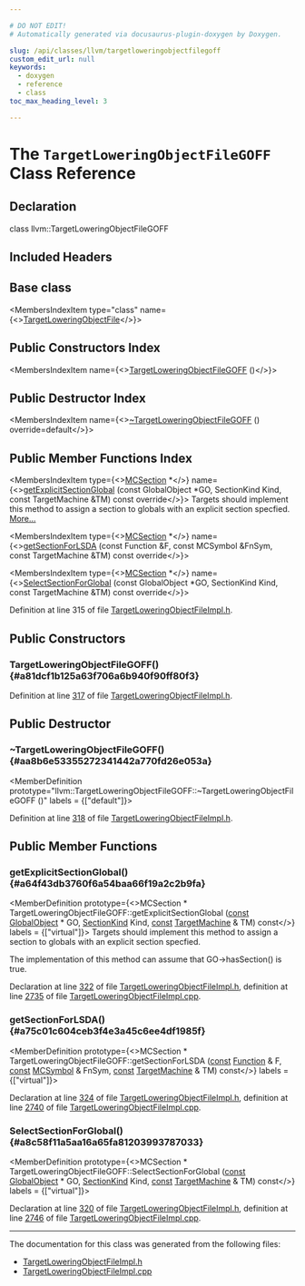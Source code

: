```yaml
---

# DO NOT EDIT!
# Automatically generated via docusaurus-plugin-doxygen by Doxygen.

slug: /api/classes/llvm/targetloweringobjectfilegoff
custom_edit_url: null
keywords:
  - doxygen
  - reference
  - class
toc_max_heading_level: 3

---
```





# The `TargetLoweringObjectFileGOFF` Class Reference

<DoxygenPage pluginConfig={pluginConfig}>



## Declaration

<CodeBlock>class llvm::TargetLoweringObjectFileGOFF</CodeBlock>

## Included Headers

<IncludesList>
<IncludesListItem
  filePath="llvm/CodeGen/TargetLoweringObjectFileImpl.h"
  permalink="/docs/api/files/include/include/llvm/include/llvm/codegen/targetloweringobjectfileimpl-h"
  isLocal="true" />
</IncludesList>

## Base class

<MembersIndex>

<MembersIndexItem
  type="class"
  name={<><a href="/docs/api/classes/llvm/targetloweringobjectfile">TargetLoweringObjectFile</a></>}>
</MembersIndexItem>

</MembersIndex>

## Public Constructors Index

<MembersIndex>

<MembersIndexItem
  name={<><a href="#a81dcf1b125a63f706a6b940f90ff80f3">TargetLoweringObjectFileGOFF</a> ()</>}>
</MembersIndexItem>

</MembersIndex>

## Public Destructor Index

<MembersIndex>

<MembersIndexItem
  name={<><a href="#aa8b6e53355272341442a770fd26e053a">~TargetLoweringObjectFileGOFF</a> () override=default</>}>
</MembersIndexItem>

</MembersIndex>

## Public Member Functions Index

<MembersIndex>

<MembersIndexItem
  type={<><a href="/docs/api/classes/llvm/mcsection">MCSection</a> &#42;</>}
  name={<><a href="#a64f43db3760f6a54baa66f19a2c2b9fa">getExplicitSectionGlobal</a> (const GlobalObject &#42;GO, SectionKind Kind, const TargetMachine &amp;TM) const override</>}>
Targets should implement this method to assign a section to globals with an explicit section specfied. <a href="#a64f43db3760f6a54baa66f19a2c2b9fa">More...</a>
</MembersIndexItem>

<MembersIndexItem
  type={<><a href="/docs/api/classes/llvm/mcsection">MCSection</a> &#42;</>}
  name={<><a href="#a75c01c604ceb3f4e3a45c6ee4df1985f">getSectionForLSDA</a> (const Function &amp;F, const MCSymbol &amp;FnSym, const TargetMachine &amp;TM) const override</>}>
</MembersIndexItem>

<MembersIndexItem
  type={<><a href="/docs/api/classes/llvm/mcsection">MCSection</a> &#42;</>}
  name={<><a href="#a8c58f11a5aa16a65fa81203993787033">SelectSectionForGlobal</a> (const GlobalObject &#42;GO, SectionKind Kind, const TargetMachine &amp;TM) const override</>}>
</MembersIndexItem>

</MembersIndex>


Definition at line 315 of file <a href="/docs/api/files/include/include/llvm/include/llvm/codegen/targetloweringobjectfileimpl-h">TargetLoweringObjectFileImpl.h</a>.

<SectionDefinition>

## Public Constructors

### TargetLoweringObjectFileGOFF() {#a81dcf1b125a63f706a6b940f90ff80f3}

<MemberDefinition
  prototype="TargetLoweringObjectFileGOFF::TargetLoweringObjectFileGOFF ()">

Definition at line <a href="/docs/api/files/include/include/llvm/include/llvm/codegen/targetloweringobjectfileimpl-h/#l00317">317</a> of file <a href="/docs/api/files/include/include/llvm/include/llvm/codegen/targetloweringobjectfileimpl-h">TargetLoweringObjectFileImpl.h</a>.
</MemberDefinition>

</SectionDefinition>

<SectionDefinition>

## Public Destructor

### ~TargetLoweringObjectFileGOFF() {#aa8b6e53355272341442a770fd26e053a}

<MemberDefinition
  prototype="llvm::TargetLoweringObjectFileGOFF::~TargetLoweringObjectFileGOFF ()"
  labels = {["default"]}>

Definition at line <a href="/docs/api/files/include/include/llvm/include/llvm/codegen/targetloweringobjectfileimpl-h/#l00318">318</a> of file <a href="/docs/api/files/include/include/llvm/include/llvm/codegen/targetloweringobjectfileimpl-h">TargetLoweringObjectFileImpl.h</a>.
</MemberDefinition>

</SectionDefinition>

<SectionDefinition>

## Public Member Functions

### getExplicitSectionGlobal() {#a64f43db3760f6a54baa66f19a2c2b9fa}

<MemberDefinition
  prototype={<>MCSection &#42; TargetLoweringObjectFileGOFF::getExplicitSectionGlobal (<a href="/docs/api/files/lib/lib/target/lib/target/aarch64/aarch64promoteconstant-cpp/#a90f8350fecae261c25be85d38b451bff">const</a> <a href="/docs/api/classes/llvm/globalobject">GlobalObject</a> &#42; GO, <a href="/docs/api/classes/llvm/sectionkind">SectionKind</a> Kind, <a href="/docs/api/files/lib/lib/target/lib/target/aarch64/aarch64promoteconstant-cpp/#a90f8350fecae261c25be85d38b451bff">const</a> <a href="/docs/api/classes/llvm/targetmachine">TargetMachine</a> &amp; TM) const</>}
  labels = {["virtual"]}>
Targets should implement this method to assign a section to globals with an explicit section specfied.

The implementation of this method can assume that GO-&gt;hasSection() is true.

Declaration at line <a href="/docs/api/files/include/include/llvm/include/llvm/codegen/targetloweringobjectfileimpl-h/#l00322">322</a> of file <a href="/docs/api/files/include/include/llvm/include/llvm/codegen/targetloweringobjectfileimpl-h">TargetLoweringObjectFileImpl.h</a>, definition at line <a href="/docs/api/files/lib/lib/codegen/targetloweringobjectfileimpl-cpp/#l02735">2735</a> of file <a href="/docs/api/files/lib/lib/codegen/targetloweringobjectfileimpl-cpp">TargetLoweringObjectFileImpl.cpp</a>.
</MemberDefinition>

### getSectionForLSDA() {#a75c01c604ceb3f4e3a45c6ee4df1985f}

<MemberDefinition
  prototype={<>MCSection &#42; TargetLoweringObjectFileGOFF::getSectionForLSDA (<a href="/docs/api/files/lib/lib/target/lib/target/aarch64/aarch64promoteconstant-cpp/#a90f8350fecae261c25be85d38b451bff">const</a> <a href="/docs/api/classes/llvm/function">Function</a> &amp; F, <a href="/docs/api/files/lib/lib/target/lib/target/aarch64/aarch64promoteconstant-cpp/#a90f8350fecae261c25be85d38b451bff">const</a> <a href="/docs/api/classes/llvm/mcsymbol">MCSymbol</a> &amp; FnSym, <a href="/docs/api/files/lib/lib/target/lib/target/aarch64/aarch64promoteconstant-cpp/#a90f8350fecae261c25be85d38b451bff">const</a> <a href="/docs/api/classes/llvm/targetmachine">TargetMachine</a> &amp; TM) const</>}
  labels = {["virtual"]}>

Declaration at line <a href="/docs/api/files/include/include/llvm/include/llvm/codegen/targetloweringobjectfileimpl-h/#l00324">324</a> of file <a href="/docs/api/files/include/include/llvm/include/llvm/codegen/targetloweringobjectfileimpl-h">TargetLoweringObjectFileImpl.h</a>, definition at line <a href="/docs/api/files/lib/lib/codegen/targetloweringobjectfileimpl-cpp/#l02740">2740</a> of file <a href="/docs/api/files/lib/lib/codegen/targetloweringobjectfileimpl-cpp">TargetLoweringObjectFileImpl.cpp</a>.
</MemberDefinition>

### SelectSectionForGlobal() {#a8c58f11a5aa16a65fa81203993787033}

<MemberDefinition
  prototype={<>MCSection &#42; TargetLoweringObjectFileGOFF::SelectSectionForGlobal (<a href="/docs/api/files/lib/lib/target/lib/target/aarch64/aarch64promoteconstant-cpp/#a90f8350fecae261c25be85d38b451bff">const</a> <a href="/docs/api/classes/llvm/globalobject">GlobalObject</a> &#42; GO, <a href="/docs/api/classes/llvm/sectionkind">SectionKind</a> Kind, <a href="/docs/api/files/lib/lib/target/lib/target/aarch64/aarch64promoteconstant-cpp/#a90f8350fecae261c25be85d38b451bff">const</a> <a href="/docs/api/classes/llvm/targetmachine">TargetMachine</a> &amp; TM) const</>}
  labels = {["virtual"]}>

Declaration at line <a href="/docs/api/files/include/include/llvm/include/llvm/codegen/targetloweringobjectfileimpl-h/#l00320">320</a> of file <a href="/docs/api/files/include/include/llvm/include/llvm/codegen/targetloweringobjectfileimpl-h">TargetLoweringObjectFileImpl.h</a>, definition at line <a href="/docs/api/files/lib/lib/codegen/targetloweringobjectfileimpl-cpp/#l02746">2746</a> of file <a href="/docs/api/files/lib/lib/codegen/targetloweringobjectfileimpl-cpp">TargetLoweringObjectFileImpl.cpp</a>.
</MemberDefinition>

</SectionDefinition>

<hr/>

The documentation for this class was generated from the following files:

<ul>
<li><a href="/docs/api/files/include/include/llvm/include/llvm/codegen/targetloweringobjectfileimpl-h">TargetLoweringObjectFileImpl.h</a></li>
<li><a href="/docs/api/files/lib/lib/codegen/targetloweringobjectfileimpl-cpp">TargetLoweringObjectFileImpl.cpp</a></li>
</ul>

</DoxygenPage>
